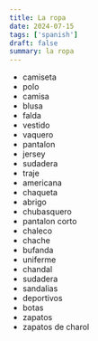 ```yaml
---
title: La ropa
date: 2024-07-15
tags: ['spanish']
draft: false
summary: la ropa
---
```


- camiseta
- polo
- camisa
- blusa
- falda
- vestido
- vaquero
- pantalon
- jersey
- sudadera
- traje
- americana
- chaqueta
- abrigo
- chubasquero
- pantalon corto
- chaleco
- chache
- bufanda
- uniferme
- chandal
- sudadera
- sandalias
- deportivos
- botas
- zapatos
- zapatos de charol
